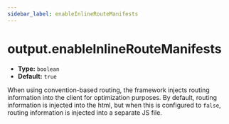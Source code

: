 ```yaml
---
sidebar_label: enableInlineRouteManifests
---
```


# output.enableInlineRouteManifests

- **Type:** `boolean`
- **Default:** `true`

When using convention-based routing, the framework injects routing information into the client for optimization purposes. By default, routing information is injected into the html, but when this is configured to `false`, routing information is injected into a separate JS file.
